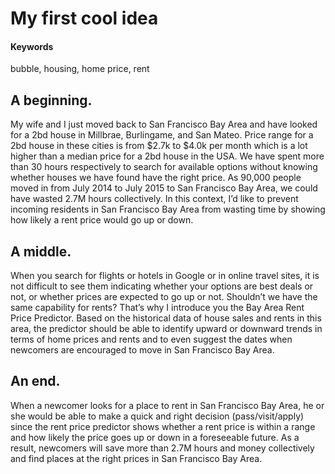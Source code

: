 # My first cool idea {#bay-area-rent-price-predictor}

#### Keywords

bubble, housing, home price, rent

## A beginning.

My wife and I just moved back to San Francisco Bay Area and have looked for a 2bd house in Millbrae, Burlingame, and San Mateo. Price range for a 2bd house in these cities is from $2.7k to $4.0k per month which is a lot higher than a median price for a 2bd house in the USA. We have spent more than 30 hours respectively to search for available options without knowing whether houses we have found have the right price. As 90,000 people moved in from July 2014 to July 2015 to San Francisco Bay Area, we could have wasted 2.7M hours collectively. In this context, I’d like to prevent incoming residents in San Francisco Bay Area from wasting time by showing how likely a rent price would go up or down.

## A middle.
When you search for flights or hotels in Google or in online travel sites, it is not difficult to see them indicating whether your options are best deals or not, or whether prices are expected to go up or not. Shouldn’t we have the same capability for rents? That’s why I introduce you the Bay Area Rent Price Predictor. Based on the historical data of house sales and rents in this area, the predictor should be able to identify upward or downward trends in terms of home prices and rents and to even suggest the dates when newcomers are encouraged to move in San Francisco Bay Area.

## An end.

When a newcomer looks for a place to rent in San Francisco Bay Area, he or she would be able to make a quick and right decision (pass/visit/apply) since the rent price predictor shows whether a rent price is within a range and how likely the price goes up or down in a foreseeable future. As a result, newcomers will save more than 2.7M hours and money collectively and find places at the right prices in San Francisco Bay Area.
